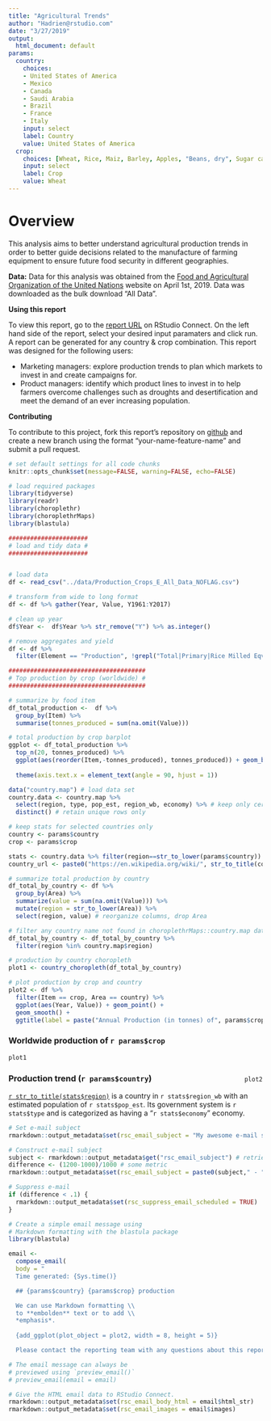 ```yaml
---
title: "Agricultural Trends"
author: "Hadrien@rstudio.com"
date: "3/27/2019"
output:
  html_document: default
params:
  country:
    choices:
    - United States of America
    - Mexico
    - Canada
    - Saudi Arabia
    - Brazil
    - France
    - Italy
    input: select
    label: Country
    value: United States of America
  crop:
    choices: [Wheat, Rice, Maiz, Barley, Apples, "Beans, dry", Sugar cane, Carrots and turnips, Bananas]
    input: select
    label: Crop
    value: Wheat
---
```


# Overview 

This analysis aims to better understand agricultural production trends in order to better guide decisions related to the manufacture of farming equipment to ensure future food security in different geographies.


**Data:** Data for this analysis was obtained from the [Food and Agricultural Organization of the United Nations](http://www.fao.org/faostat/en/#data/QC) website on April 1st, 2019. Data was downloaded as the bulk download "All Data".

**Using this report** 

To view this report, go to the [report URL](https://colorado.rstudio.com/rsc/agrilculture-trends-paramaterized-with-inputs/) on RStudio Connect. On the left hand side of the report, select your desired input paramaters and click run. A report can be generated for any country & crop combination. This report was designed for the following users: 

- Marketing managers: explore production trends to plan which markets to invest in and create campaigns for. 
- Product managers: identify which product lines to invest in to help farmers overcome challenges such as droughts and desertification and meet the demand of an ever increasing population.

**Contributing** 

To contribute to this project, fork this report's repository on [github](https://github.com/hdykiel/paramaterized-report-agriculture/commits/master) and create a new branch using the format "your-name-feature-name" and submit a pull request.


```r
# set default settings for all code chunks
knitr::opts_chunk$set(message=FALSE, warning=FALSE, echo=FALSE)

# load required packages
library(tidyverse)
library(readr)
library(choroplethr)
library(choroplethrMaps)
library(blastula)
```


```r

######################
# load and tidy data #
######################


# load data
df <- read_csv("../data/Production_Crops_E_All_Data_NOFLAG.csv")

# transform from wide to long format
df <- df %>% gather(Year, Value, Y1961:Y2017)

# clean up year
df$Year <-  df$Year %>% str_remove("Y") %>% as.integer()

# remove aggregates and yield
df <- df %>% 
  filter(Element == "Production", !grepl("Total|Primary|Rice Milled Eqv", Item))


```



```r

######################################
# Top production by crop (worldwide) #
######################################

# summarize by food item
df_total_production <-  df %>%
  group_by(Item) %>%
  summarise(tonnes_produced = sum(na.omit(Value)))

# total production by crop barplot
ggplot <- df_total_production %>%
  top_n(20, tonnes_produced) %>%
  ggplot(aes(reorder(Item,-tonnes_produced), tonnes_produced)) + geom_bar(stat =
                                                                            "identity") +
  theme(axis.text.x = element_text(angle = 90, hjust = 1))


```


```r
data("country.map") # load data set
country.data <- country.map %>%
  select(region, type, pop_est, region_wb, economy) %>% # keep only certain metrics
  distinct() # retain unique rows only

# keep stats for selected countries only
country <- params$country
crop <- params$crop

stats <- country.data %>% filter(region==str_to_lower(params$country))
country_url <- paste0("https://en.wikipedia.org/wiki/", str_to_title(country))
```




```r

# summarize total production by country
df_total_by_country <- df %>%
  group_by(Area) %>%
  summarize(value = sum(na.omit(Value))) %>%
  mutate(region = str_to_lower(Area)) %>% 
  select(region, value) # reorganize columns, drop Area

# filter any country name not found in choroplethrMaps::country.map data frame
df_total_by_country <- df_total_by_country %>%
  filter(region %in% country.map$region)

# production by country choropleth
plot1 <- country_choropleth(df_total_by_country)


```


 
```r

# plot production by crop and country
plot2 <- df %>%
  filter(Item == crop, Area == country) %>%
  ggplot(aes(Year, Value)) + geom_point() +
  geom_smooth() +
  ggtitle(label = paste("Annual Production (in tonnes) of", params$crop, "in", params$country))
```


### Worldwide production of `r params$crop`


```r
plot1
```

 

<div style="float:right; margin-left: 10%;">

```r
plot2
```

</div> 

### Production trend (`r params$country`)

 
[`r str_to_title(stats$region)`](`r country_url`) is a country in `r stats$region_wb` with an estimated population of `r stats$pop_est`. Its government system is `r stats$type` and is categorized as having a "`r stats$economy`" economy.



```r

# Set e-mail subject
rmarkdown::output_metadata$set(rsc_email_subject = "My awesome e-mail subject")

# Construct e-mail subject
subject <- rmarkdown::output_metadata$get("rsc_email_subject") # retrieve current email subject
difference <- (1200-1000)/1000 # some metric
rmarkdown::output_metadata$set(rsc_email_subject = paste0(subject," - ", difference*100, "%", " change!"))

# Suppress e-mail
if (difference < .1) {
  rmarkdown::output_metadata$set(rsc_suppress_email_scheduled = TRUE)
}
```




```r

# Create a simple email message using
# Markdown formatting with the blastula package
library(blastula)

email <-
  compose_email(
  body = "
  Time generated: {Sys.time()}

  ## {params$country} {params$crop} production

  We can use Markdown formatting \\
  to **embolden** text or to add \\
  *emphasis*.
  
  {add_ggplot(plot_object = plot2, width = 8, height = 5)}

  Please contact the reporting team with any questions about this report.")

# The email message can always be
# previewed using `preview_email()`
# preview_email(email = email)

# Give the HTML email data to RStudio Connect.
rmarkdown::output_metadata$set(rsc_email_body_html = email$html_str)
rmarkdown::output_metadata$set(rsc_email_images = email$images)


```

